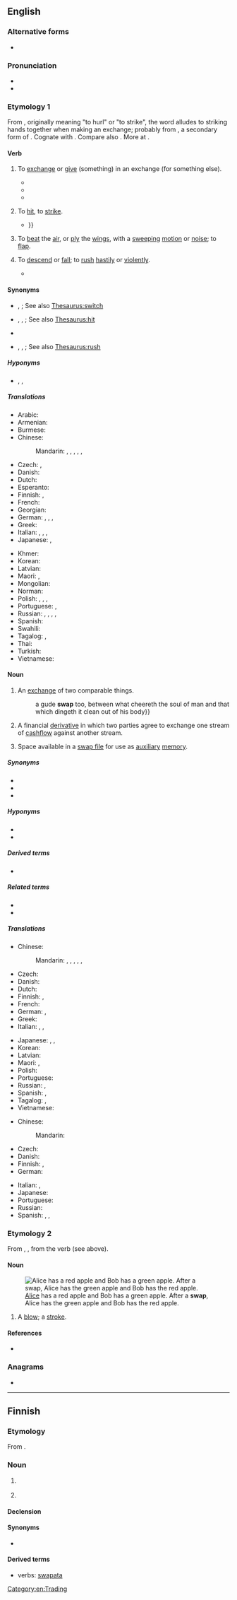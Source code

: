 ==English==

===Alternative forms===
* {{l|en|swop}}

===Pronunciation===
* {{audio|en-us-swap.ogg|Audio (US)|lang=en}}
* {{rhymes|ɒp|lang=en}}

===Etymology 1===
From {{inh|en|enm|swappen|t=to swap}}, originally meaning "to hurl" or "to strike", the word alludes to striking hands together when making an exchange; probably from {{inh|en|ang|*swappian}}, a secondary form of {{inh|en|ang|swāpan||to swoop}}. Cognate with {{cog|de|schwappen||to swap}}. Compare also {{noncog|ang|swipian|t=to scourge, strike, beat, lash}}. More at {{l|en|swipe}}.

====Verb====
{{en-verb|swapp}}

# {{lb|en|transitive}} To [[exchange#Verb|exchange]] or [[give]] (something) in an exchange (for something else).
#: {{synonyms|en|exchange|switch|trade}}
#* {{quote-book|title=Religion in the workplace|page=98|author=Michael Wolf|coauthors=Bruce Friedman, Daniel Sutherland|year=1998|passage=In an effort to provide more permanent accommodations, employers may offer employees the opportunity either to '''swap''' jobs with a colleague or to transfer to a new position.}}
#* {{quote-book|title=A Season of Fire and Ice|author=Lloyd Zimpel|year=2007|passage=Chief watched these goings-on without pleasure, and waved them off in disgust when the smarmiest of the two suggested he might wish to '''swap''' that elk's tooth for this jug of fine rye whiskey.}}
#* {{quote-book|title=The Oil Kings: How the U.S., Iran, and Saudi Arabia Changed the Balance of Power in the Middle East|page=253|author=Andrew Scott Cooper|year=2011|passage=The Shah wanted to '''swap''' oil for more arms.}}
# {{lb|en|transitive|obsolete}} To [[hit#Verb|hit]], to [[strike#Verb|strike]].
#* {{RQ:Malory Le Morte Darthur|book=VI|chapter=xvij|leaf=105|verso=yes|page=210|format=full|passage=And ſoo ſir launcelot rode on the one ſyde and ſhe on the other / he had not ryden but a whyle / but the knyghte badde ſir Launcelot torne hym and loke behynde hym / and ſayde ſyre yonder come men of armes after vs rydynge / And ſoo ſir launcelot torned hym and thoughte no treaſon / and there wyth was the knyghte and the lady on one ſyde / & ſodenly he '''ſwapped''' of his ladyes hede {{...}}}}
# {{lb|en|transitive|obsolete}} To [[beat#Verb|beat]] the [[air#Noun|air]], or [[ply#Verb|ply]] the [[wing#Noun|wings]], with a [[sweeping#Adjective|sweeping]] [[motion]] or [[noise]]; to [[flap#Verb|flap]].
# {{lb|en|intransitive|obsolete}} To [[descend]] or [[fall#Verb|fall]]; to [[rush#Verb|rush]] [[hastily]] or [[violently]].
#* {{quote-book|1883|{{w|Geoffrey Chaucer}}|Cassell's Library of English Literature|chapter={{w|The Clerk's Tale}}|volume=1|page=48|url=https://books.google.co.jp/books?id=L9C1lpAhajQC&pg=PA48-IA2 |editor=Henry Morley|origyear=a. 1400|passage=And in that same stound / All suddenly she '''swapt''' adown to ground.}}
<!--this sense also found in Charles Richardson's "New Dictionary of the English Language" (1836-7)-->

====Synonyms====
* {{sense|exchange or give (something) in exchange for}} {{l|en|interchange}}, {{l|en|switch}}; See also [[Thesaurus:switch]]
* {{sense|hit, strike}} {{l|en|bang}}, {{l|en|knock}}, {{l|en|tap}}; See also [[Thesaurus:hit]]
* {{sense|beat the air}} {{l|en|flap}}
* {{sense|rush hastily}} {{l|en|fly}}, {{l|en|speed}}, {{l|en|zoom}}; See also [[Thesaurus:rush]]

=====Hyponyms=====
* {{sense|exchange or give (something) in exchange for}} {{l|en|hot-swap}}, {{l|en|swap in}}, {{l|en|swap out}}

=====Translations=====
{{trans-top|exchange or give (something) in exchange for}}
* Arabic: {{t-needed|ar}}
* Armenian: {{t-needed|hy}}
* Burmese: {{t-needed|my}}
* Chinese:
*: Mandarin: {{t+|cmn|交換|sc=Hani}}, {{t+|cmn|交换|tr=jiāohuàn|sc=Hani}}, {{t+|cmn|對調}}, {{t+|cmn|对调|tr=duìdiào}}, {{t+|cmn|調換}}, {{t+|cmn|调换|tr=diàohuàn}}
* Czech: {{t+|cs|vyměnit}}, {{t|cs|prohodit}}
* Danish: {{t-needed|da}}
* Dutch: {{t+|nl|ruilen}}
* Esperanto: {{t-needed|eo}}
* Finnish: {{t+|fi|vaihtaa}}, {{t|fi|[[tehdä]] [[vaihtokauppa]]}}
* French: {{t+|fr|permuter}}
* Georgian: {{t|ka|გაცვლა}}
* German: {{t+|de|tauschen}}, {{t+|de|austauschen}}, {{t+|de|vertauschen}}, {{t+|de|wechseln}}
* Greek: {{t+|el|ανταλλάσσω|sc=Grek}}
* Italian: {{t+|it|scambiare}}, {{t+|it|barattare}}, {{t+|it|permutare}}, {{t+|it|commutare}}
* Japanese: {{t|ja|取り替える|tr=とりかえる, torikaeru|sc=Jpan}}, {{t+|ja|交換|tr=こうかんする, kōkan suru|alt=交換する|sc=Jpan}}
{{trans-mid}}
* Khmer: {{t-needed|km}}
* Korean: {{t+|ko|교환하다}}
* Latvian: {{t|lv|mainīt}}
* Maori: {{t|mi|whakawhiti}}, {{t|mi|whakawhitiwhiti}}
* Mongolian: {{t-needed|mn}}
* Norman: {{t|nrf|trotchi}}
* Polish: {{t+|pl|zamieniać}}, {{t+|pl|zamienić}}, {{t+|pl|zamieniać się}}, {{t+|pl|zamienić się}}
* Portuguese: {{t+|pt|trocar}}, {{t|pt|intercambiar}}
* Russian: {{t+|ru|меня́ться|impf}}, {{t+|ru|поменя́ться|pf}}, {{t+|ru|обме́ниваться|impf}}, {{t+|ru|обменя́ться|pf}}, {{t+|ru|махну́ться|pf}} {{qualifier|slang}}
* Spanish: {{t+|es|intercambiar}}
* Swahili: {{t-needed|sw}}
* Tagalog: {{t|tl|magpalitan}}, {{t|tl|magbaligyaan}}
* Thai: {{t-needed|th}}
* Turkish: {{t-needed|tr}}
* Vietnamese: {{t+|vi|giao hoán}}
{{trans-bottom}}

====Noun====
{{en-noun}}

# An [[exchange]] of two comparable things.
#: {{quote-book|1819|{{w|Sir Walter Scott}}|{{w|Tales of My Landlord}}|section=The Bride of Lammermoor|passage=I e’en changed it, as occasion served, with the skippers o’ Dutch luggers and French vessels, for gin and brandy{{...}} a gude '''swap''' too, between what cheereth the soul of man and that which dingeth it clean out of his body}} 
# {{lb|en|finance}} A financial [[derivative]] in which two parties agree to exchange one stream of [[cashflow]] against another stream.
# {{lb|en|computing|informal|uncountable}} Space available in a [[swap file]] for use as [[auxiliary]] [[memory]].
#: {{ux|en|How much '''swap''' do you need?}}

=====Synonyms=====
{{checksense|en}}
* {{l|en|barter}}
* {{l|en|quid pro quo}}
* {{l|en|trade}}

=====Hyponyms=====
* {{l|en|credit default swap}}
* {{l|en|total return swap}}

=====Derived terms=====
* {{l|en|swapsies}}

=====Related terms=====
* {{l|en|swap line}}
* {{l|en|swap meet}}

=====Translations=====
{{trans-top|exchange}}
* Chinese:
*: Mandarin: {{t+|cmn|交換|sc=Hani}}, {{t+|cmn|交换|tr=jiāohuàn|sc=Hani}}, {{t+|cmn|對調}}, {{t+|cmn|对调|tr=duìdiào}}, {{t+|cmn|調換}}, {{t+|cmn|调换|tr=diàohuàn}}
* Czech: {{t+|cs|výměna|f}}
* Danish: {{t-needed|da}}
* Dutch: {{t+|nl|ruil|m}}
* Finnish: {{t+|fi|vaihtokauppa}}, {{t+|fi|vaihto}}
* French: {{t+|fr|échange|m}}
* German: {{t+|de|Tausch|m}}, {{t|de|Tauschgeschäft|n}}
* Greek: {{t+|el|ανταλλαγή|f|sc=Grek}}
* Italian: {{t+|it|scambio|m}}, {{t+|it|baratto|m}}, {{t+|it|permuta|f}}
{{trans-mid}}
* Japanese: {{t|ja|取り替え|tr=とりかえ, torikae|sc=Jpan}}, {{t+|ja|スワップ|tr=suwappu|sc=Jpan}}, {{t+|ja|交換|tr=こうかん, kōkan|sc=Jpan}}
* Korean: {{t+|ko|교환}}
* Latvian: {{t|lv|maiņa|f}}
* Maori: {{t|mi|kurutete}}, {{t|mi|whiti}}
* Polish: {{t+|pl|zamiana|f}}
* Portuguese: {{t+|pt|troca|f}}
* Russian: {{t+|ru|обме́н|m}}, {{t+|ru|ме́на|f}}
* Spanish: {{t+|es|cambalache|m}}, {{t+|es|trueque|m}}
* Tagalog: {{t|tl|palitan}}, {{t|tl|baligyaan}}
* Vietnamese: {{t+|vi|giao hoán|alt=sự giao hoán}}
{{trans-bottom}}

{{trans-top|finance: derivative}}
* Chinese:
*: Mandarin: {{t+|cmn|掉期|tr=diàoqī}}
* Czech: {{t|cs|swap|m}}
* Danish: {{t-needed|da}}
* Finnish: {{t|fi|vaihtosopimus}}, {{t+|fi|swap}}
* German: {{t|de|Swap|m}}
{{trans-mid}}
* Italian: {{t+|it|permuta|f}}, {{t+|it|scambio|m}}
* Japanese: {{t+|ja|スワップ|tr=suwappu|sc=Jpan}}
* Portuguese: {{t-needed|pt}}
* Russian: {{t+|ru|своп|m}}
* Spanish: {{t+|es|permuta|f}}, {{t+|es|swap|m}}, {{t|es|permuta financiera|f}}
{{trans-bottom}}

===Etymology 2===
From {{inh|en|enm|swap}}, {{m|enm|swappe|t=a blow, strike, lash from a whip}}, from the verb (see above).

====Noun====
{{en-noun|~}}
[[File:Swapping apples.svg|thumb| [[w:en:Alice and Bob|Alice]] has a red apple and Bob has a green apple. After a '''swap''', Alice has the green apple and Bob has the red apple.]]

# {{lb|en|obsolete|UK|dialect}} A [[blow]]; a [[stroke]].

====References====
* {{pedia}}

===Anagrams===
* {{anagrams|en|a=apsw|APWs|AWPs|WASP|WSPA|paws|spaw|waps|wasp}}

[[Category:en:Trading]]

----

==Finnish==

===Etymology===
From {{bor|fi|en|swap}}.

===Noun===
{{fi-noun|sort=svap}}

# {{lb|fi|finance|slang}} {{l|en|swap}} {{gloss|financial derivative}}
# {{lb|fi|computing|slang}} {{l|en|swap}} {{gloss|auxiliary memory}}

====Declension====
{{fi-decl-risti|swap|||a|i=0}}

====Synonyms====
* {{sense|in finance}} {{l|fi|vaihtosopimus}}

====Derived terms====
* verbs: [[swapata]]